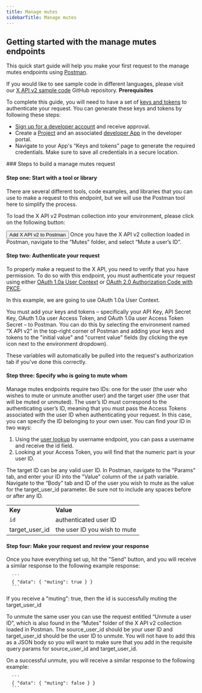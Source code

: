---
title: Manage mutes
sidebarTitle: Manage mutes
---


## Getting started with the manage mutes endpoints

This quick start guide will help you make your first request to the manage mutes endpoints using [Postman](https://developer.twitter.com/en/docs/tools-and-libraries/using-postman).

If you would like to see sample code in different languages, please visit our [X API v2 sample code](https://github.com/xdevplatform/Twitter-API-v2-sample-code) GitHub repository.
<Note>
**Prerequisites**

To complete this guide, you will need to have a set of [keys and tokens](/resources/fundamentals/authentication) to authenticate your request. You can generate these keys and tokens by following these steps:

* [Sign up for a developer account](https://developer.x.com/en/apply-for-access) and receive approval.
* Create a [Project](/resources/fundamentals/projects) and an associated [developer App](/resources/fundamentals/developer-apps) in the developer portal.
* Navigate to your App's “Keys and tokens” page to generate the required credentials. Make sure to save all credentials in a secure location.
</Note>
### Steps to build a manage mutes request

#### Step one: Start with a tool or library

There are several different tools, code examples, and libraries that you can use to make a request to this endpoint, but we will use the Postman tool here to simplify the process.

To load the X API v2 Postman collection into your environment, please click on the following button:

<Button href="https://t.co/twitter-api-postman">
  Add X API v2 to Postman
</Button>
Once you have the X API v2 collection loaded in Postman, navigate to the “Mutes” folder, and select “Mute a user’s ID”.
 

#### Step two: Authenticate your request

To properly make a request to the X API, you need to verify that you have permission. To do so with this endpoint, you must authenticate your request using either [OAuth 1.0a User Context](/resources/fundamentals/authentication) or [OAuth 2.0 Authorization Code with PKCE](resources/fundamentals/authentication#oauth-2-0-authorization-code-flow-with-pkce-2).

In this example, we are going to use OAuth 1.0a User Context.

You must add your keys and tokens – specifically your API Key, API Secret Key, OAuth 1.0a user Access Token, and OAuth 1.0a user Access Token Secret – to Postman. You can do this by selecting the environment named “X API v2” in the top-right corner of Postman and adding your keys and tokens to the "initial value" and "current value" fields (by clicking the eye icon next to the environment dropdown).

These variables will automatically be pulled into the request's authorization tab if you've done this correctly.
 

#### Step three: Specify who is going to mute whom

Manage mutes endpoints require two IDs: one for the user (the user who wishes to mute or unmute another user) and the target user (the user that will be muted or unmuted). The user’s ID must correspond to the authenticating user’s ID, meaning that you must pass the Access Tokens associated with the user ID when authenticating your request. In this case, you can specify the ID belonging to your own user. You can find your ID in two ways:

1.  Using the [user lookup](/x-api/users/lookup/introduction) by username endpoint, you can pass a username and receive the id field. 
2.  Looking at your Access Token, you will find that the numeric part is your user ID.
     

The target ID can be any valid user ID. In Postman, navigate to the "Params" tab, and enter your ID into the "Value" column of the `id` path variable. Navigate to the “Body” tab and ID of the user you wish to mute as the value for the target\_user\_id parameter. Be sure not to include any spaces before or after any ID.

|     |     |
| :--- | :--- |
| **Key** | **Value** |
| `id` | authenticated user ID |
| target\_user\_id | the user ID you wish to mute |

#### Step four: Make your request and review your response

Once you have everything set up, hit the "Send" button, and you will receive a similar response to the following example response:

      ```
      { "data": { "muting": true } }
      ```


If you receive a "muting": true, then the id is successfully muting the target\_user\_id

To unmute the same user you can use the request entitled “Unmute a user ID”, which is also found in the “Mutes” folder of the X API v2 collection loaded in Postman. The source\_user\_id should be your user ID and target\_user\_id should be the user ID to unmute. You will not have to add this as a JSON body so you will want to make sure that you add in the requisite query params for source\_user\_id and target\_user\_id.

On a successful unmute, you will receive a similar response to the following example:

      ```
      { "data": { "muting": false } }
      ```
